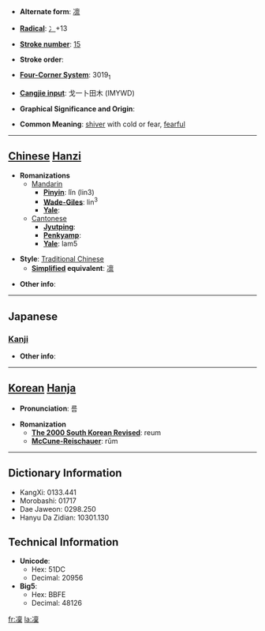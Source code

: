 * '''Alternate form''': [[凛]]

* '''[[Wiktionary:Chinese radical index| Radical]]''': [[Wiktionary:Chinese radical index 冫|冫]]+13

* '''[[Wiktionary:Chinese total strokes index|Stroke number]]''': [[Wiktionary:Chinese total strokes index 15|15]]

* '''Stroke order''': 

* '''[[Wiktionary:Chinese four corner index|Four-Corner System]]''': 3019<sub>1</sub>

* '''[[Wiktionary:Chinese Cangjie index|Cangjie input]]''': 戈一卜田木 (IMYWD)

* '''Graphical Significance and Origin''': 

* '''Common Meaning''': [[shiver]] with cold or fear, [[fearful]]

----

== [[Chinese]] [[Hanzi]] ==

* '''Romanizations'''
** [[Mandarin]]
*** '''[[Pinyin]]''': lǐn (lin3)
*** '''[[Wade-Giles]]''': lin<sup>3</sup>
*** '''[[Yale]]''': 
**[[Cantonese]]
***'''[[Jyutping]]''':
***'''[[Penkyamp]]''': 
***'''[[Yale]]''': lam5

* '''Style''': [[Traditional Chinese]] 
** '''[[Simplified Chinese|Simplified]] equivalent''': [[凛]]

* '''Other info''': 

----

==Japanese==
===[[Kanji]]===
{{kanji|on readings=[[りん]] (rin)|kun readings=[[さむい]] (samui), [[すさまじい]] (susamajii), [[おそれる]] (osoreru)}}

* '''Other info''':  

----

== [[Korean]] [[Hanja]] ==

* '''Pronunciation''': 름

* '''Romanization'''
** '''[[The 2000 South Korean Revised Romanization|The 2000 South Korean Revised]]''': reum
** '''[[McCune-Reischauer]]''': rŭm

----

== Dictionary Information ==

* KangXi: 0133.441
* Morobashi: 01717
* Dae Jaweon: 0298.250
* Hanyu Da Zidian: 10301.130

== Technical Information ==

* '''Unicode''':
** Hex: 51DC
** Decimal: 20956
* '''Big5''':
** Hex: BBFE
** Decimal: 48126

[[fr:凜]]
[[la:凜]]